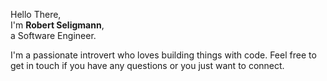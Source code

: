 Hello There,  
I'm __Robert Seligmann__,  
a Software Engineer.


I'm a passionate introvert who loves building things with code.
Feel free to get in touch if you have any questions or you just want to connect.